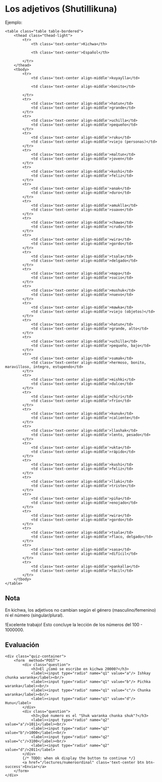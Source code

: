 # Los adjetivos (Shutillikuna)

Ejemplo:

    <table class="table table-bordered">
        <thead class="thead-light">
            <tr>
                <th class='text-center'>Kichwa</th>

                <th class='text-center'>Español</th>                

            </tr>
        </thead>
        <tbody>
            <tr>
                <td class='text-center align-middle'>kuyaylla</td>

                <td class='text-center align-middle'>bonito</td>                           

            </tr>
            <tr>
                <td class='text-center align-middle'>hatun</td>
                <td class='text-center align-middle'>grande</td>                              
            </tr>
            <tr>
                <td class='text-center align-middle'>uchilla</td>
                <td class='text-center align-middle'>pequeño</td>                              
            </tr>  
            <tr>
                <td class='text-center align-middle'>ruku</td>
                <td class='text-center align-middle'>viejo (personas)</td>                              
            </tr>
            <tr>
                <td class='text-center align-middle'>maltun</td>
                <td class='text-center align-middle'>joven</td>                              
            </tr>
            <tr>
                <td class='text-center align-middle'>kushi</td>
                <td class='text-center align-middle'>feliz</td>                              
            </tr>
            <tr>
                <td class='text-center align-middle'>anak</td>
                <td class='text-center align-middle'>duro</td>                              
            </tr>
            <tr>
                <td class='text-center align-middle'>amuklla</td>
                <td class='text-center align-middle'>suave</td>                              
            </tr>
            <tr>
                <td class='text-center align-middle'>chawa</td>
                <td class='text-center align-middle'>crudo</td>                              
            </tr>
            <tr>
                <td class='text-center align-middle'>wira</td>
                <td class='text-center align-middle'>gordo</td>                              
            </tr>
            <tr>
                <td class='text-center align-middle'>tsala</td>
                <td class='text-center align-middle'>delgado</td>                              
            </tr>
            <tr>
                <td class='text-center align-middle'>mapa</td>
                <td class='text-center align-middle'>sucio</td>                              
            </tr>  
            <tr>
                <td class='text-center align-middle'>mushuk</td>
                <td class='text-center align-middle'>nuevo</td>                              
            </tr>  
            <tr>
                <td class='text-center align-middle'>mawka</td>
                <td class='text-center align-middle'>viejo (objetos)</td>                              
            </tr>
            <tr>
                <td class='text-center align-middle'>hatun</td>
                <td class='text-center align-middle'>grande, alto</td>                              
            </tr> 
            <tr>
                <td class='text-center align-middle'>uchilla</td>
                <td class='text-center align-middle'>pequeño, bajo</td>                              
            </tr> 
            <tr>
                <td class='text-center align-middle'>sumak</td>
                <td class='text-center align-middle'>hermoso, bonito, maravilloso, íntegro, estupendo</td>                              
            </tr> 
            <tr>
                <td class='text-center align-middle'>mishki</td>
                <td class='text-center align-middle'>dulce</td>                              
            </tr> 
            <tr>
                <td class='text-center align-middle'>chiri</td>
                <td class='text-center align-middle'>frío</td>                              
            </tr> 
            <tr>
                <td class='text-center align-middle'>kunuk</td>
                <td class='text-center align-middle'>caliente</td>                              
            </tr> 
            <tr>
                <td class='text-center align-middle'>llashak</td>
                <td class='text-center align-middle'>lento, pesado</td>                              
            </tr> 
            <tr>
                <td class='text-center align-middle'>ukta</td>
                <td class='text-center align-middle'>rápido</td>                              
            </tr> 
            <tr>
                <td class='text-center align-middle'>kushi</td>
                <td class='text-center align-middle'>feliz</td>                              
            </tr> 
            <tr>
                <td class='text-center align-middle'>llaki</td>
                <td class='text-center align-middle'>triste</td>                              
            </tr> 
            <tr>
                <td class='text-center align-middle'>piña</td>
                <td class='text-center align-middle'>enojado</td>                              
            </tr> 
            <tr>
                <td class='text-center align-middle'>wira</td>
                <td class='text-center align-middle'>gordo</td>                              
            </tr> 
            <tr>
                <td class='text-center align-middle'>tsala</td>
                <td class='text-center align-middle'>flaco, delgado</td>                              
            </tr> 
            <tr>
                <td class='text-center align-middle'>sasa</td>
                <td class='text-center align-middle'>difícil</td>                              
            </tr> 
            <tr>
                <td class='text-center align-middle'>pankalla</td>
                <td class='text-center align-middle'>fácil</td>                              
            </tr>           
        </tbody>
    </table>

## Nota
En kichwa, los adjetivos no cambian según el género (masculino/femenino) ni el número (singular/plural).



!Excelente trabajo! Esto concluye la lección de los números del 100 - 1000000.

## Evaluación

    <div class="quiz-container">
        <form  method="POST">
            <div class="question">
                <h3>El ¿Comó se escribe en kichwa 20000?</h3>
                <label><input type="radio" name="q1" value="a"/> Ishkay chunka waranka</label><br/>
                <label><input type="radio" name="q1" value="b"/> Pichka waranka</label><br/>
                <label><input type="radio" name="q1" value="c"/> Chunka waranka</label><br/>
                <label><input type="radio" name="q1" value="d"/> Hunu</label>
            </div>
            <div class="question">
                <h3>¿Qué numero es el "Shuk waranka chunka shuk"?</h3>
                <label><input type="radio" name="q2" value="a"/>1011</label><br/>
                <label><input type="radio" name="q2" value="b"/>1000</label><br/>
                <label><input type="radio" name="q2" value="c"/>3100</label><br/>
                <label><input type="radio" name="q2" value="d"/>2011</label>
            </div>
            {/* TODO: when ok display the button to continue */}
            <a href="/lectures/numeroordinal" class='text-center btn btn-success'>Enviar</a>
        </form>
    </div>